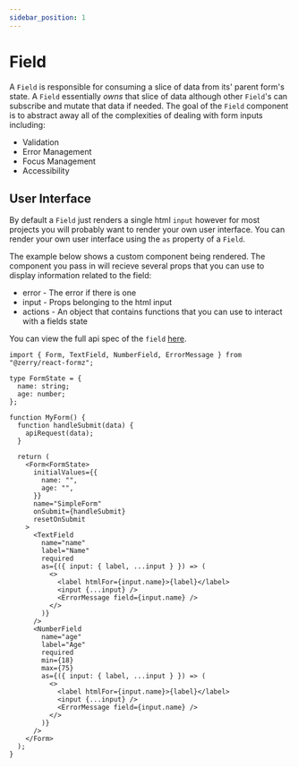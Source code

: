```yaml
---
sidebar_position: 1
---
```


# Field

A `Field` is responsible for consuming a slice of data from its' parent form's state. A `Field` essentially *owns* that slice of data
although other `Field`'s can subscribe and mutate that data if needed. The goal of the `Field` component is to abstract away all of the complexities of dealing with form inputs including:

- Validation
- Error Management
- Focus Management
- Accessibility

## User Interface

By default a `Field` just renders a single html `input` however for most projects you will probably want to render your own user interface. You can render your own user interface using the `as` property of a `Field`.

The example below shows a custom component being rendered. The component you pass in will recieve several props that you can use to display information related to the field:

- error - The error if there is one
- input - Props belonging to the html input
- actions - An object that contains functions that you can use to interact with a fields state

You can view the full api spec of the `field` [here](/docs/api/field).

```tsx
import { Form, TextField, NumberField, ErrorMessage } from "@zerry/react-formz";

type FormState = {
  name: string;
  age: number;
};

function MyForm() {
  function handleSubmit(data) {
    apiRequest(data);
  }

  return (
    <Form<FormState>
      initialValues={{
        name: "",
        age: "",
      }}
      name="SimpleForm"
      onSubmit={handleSubmit}
      resetOnSubmit
    >
      <TextField
        name="name"
        label="Name"
        required
        as={({ input: { label, ...input } }) => (
          <>
            <label htmlFor={input.name}>{label}</label>
            <input {...input} />
            <ErrorMessage field={input.name} />
          </>
        )}
      />
      <NumberField
        name="age"
        label="Age"
        required
        min={18}
        max={75}
        as={({ input: { label, ...input } }) => (
          <>
            <label htmlFor={input.name}>{label}</label>
            <input {...input} />
            <ErrorMessage field={input.name} />
          </>
        )}
      />
    </Form>
  );
}
```